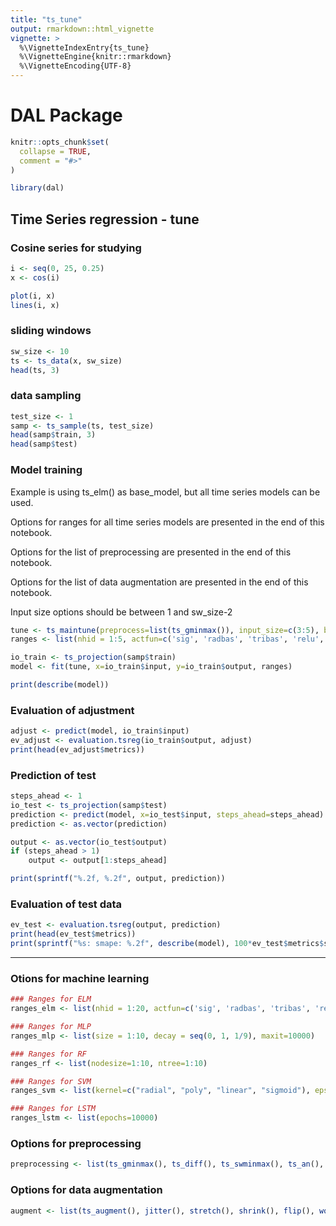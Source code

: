 ```yaml
---
title: "ts_tune"
output: rmarkdown::html_vignette
vignette: >
  %\VignetteIndexEntry{ts_tune}
  %\VignetteEngine{knitr::rmarkdown}
  %\VignetteEncoding{UTF-8}
---
```


# DAL Package

```r
knitr::opts_chunk$set(
  collapse = TRUE,
  comment = "#>"
)
```

```r
library(dal)
```

## Time Series regression - tune

### Cosine series for studying
```r
i <- seq(0, 25, 0.25)
x <- cos(i)

plot(i, x)
lines(i, x)
```

### sliding windows
```r
sw_size <- 10
ts <- ts_data(x, sw_size)
head(ts, 3)
```

### data sampling
```r
test_size <- 1
samp <- ts_sample(ts, test_size)
head(samp$train, 3)
head(samp$test)
```

### Model training

Example is using ts_elm() as base_model, but all time series models can be used. 

Options for ranges for all time series models are presented in the end of this notebook.

Options for the list of preprocessing are presented in the end of this notebook.

Options for the list of data augmentation are presented in the end of this notebook.

Input size options should be between 1 and sw_size-2

```r
tune <- ts_maintune(preprocess=list(ts_gminmax()), input_size=c(3:5), base_model = ts_elm(), augment = list(ts_augment()))
ranges <- list(nhid = 1:5, actfun=c('sig', 'radbas', 'tribas', 'relu', 'purelin'))

io_train <- ts_projection(samp$train)
model <- fit(tune, x=io_train$input, y=io_train$output, ranges)

print(describe(model))
```

### Evaluation of adjustment
```r
adjust <- predict(model, io_train$input)
ev_adjust <- evaluation.tsreg(io_train$output, adjust)
print(head(ev_adjust$metrics))
```

### Prediction of test
```r
steps_ahead <- 1
io_test <- ts_projection(samp$test)
prediction <- predict(model, x=io_test$input, steps_ahead=steps_ahead)
prediction <- as.vector(prediction)

output <- as.vector(io_test$output)
if (steps_ahead > 1)
    output <- output[1:steps_ahead]

print(sprintf("%.2f, %.2f", output, prediction))
```

### Evaluation of test data
```r
ev_test <- evaluation.tsreg(output, prediction)
print(head(ev_test$metrics))
print(sprintf("%s: smape: %.2f", describe(model), 100*ev_test$metrics$smape))
```

---

### Otions for machine learning
```R
### Ranges for ELM
ranges_elm <- list(nhid = 1:20, actfun=c('sig', 'radbas', 'tribas', 'relu', 'purelin'))

### Ranges for MLP
ranges_mlp <- list(size = 1:10, decay = seq(0, 1, 1/9), maxit=10000)

### Ranges for RF
ranges_rf <- list(nodesize=1:10, ntree=1:10)

### Ranges for SVM
ranges_svm <- list(kernel=c("radial", "poly", "linear", "sigmoid"), epsilon=seq(0, 1, 0.1), cost=seq(20, 100, 20))

### Ranges for LSTM
ranges_lstm <- list(epochs=10000)
```

### Options for preprocessing
```R
preprocessing <- list(ts_gminmax(), ts_diff(), ts_swminmax(), ts_an(), ts_ean())
```

### Options for data augmentation
```R
augment <- list(ts_augment(), jitter(), stretch(), shrink(), flip(), wormhole())
```





